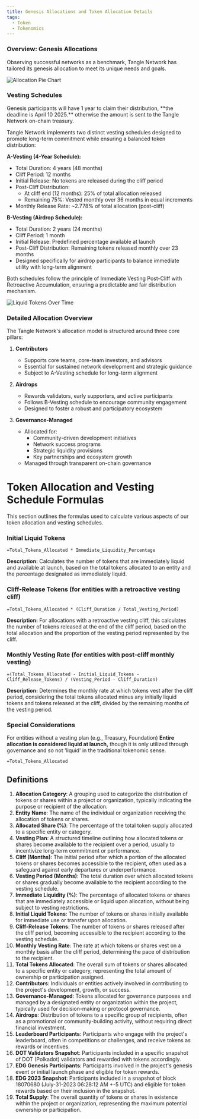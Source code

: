```yaml
---
title: Genesis Allocations and Token Allocation Details
tags:
  - Token
  - Tokenomics
---
```



### Overview: Genesis Allocations

Observing successful networks as a benchmark, Tangle Network has tailored its genesis allocation to meet its unique needs and goals.

![Allocation Pie Chart](/images/allocation-pie-chart.png)

### Vesting Schedules

<Callout emoji="⚠️">
  Genesis participants will have 1 year to claim their distribution, **the deadline is April 10 2025.** otherwise the amount is sent to the Tangle Network on-chain treasury.
</Callout>

Tangle Network implements two distinct vesting schedules designed to promote long-term commitment while ensuring a balanced token distribution:

**A-Vesting (4-Year Schedule):**

- Total Duration: 4 years (48 months)
- Cliff Period: 12 months
- Initial Release: No tokens are released during the cliff period
- Post-Cliff Distribution:
  - At cliff end (12 months): 25% of total allocation released
  - Remaining 75%: Vested monthly over 36 months in equal increments
- Monthly Release Rate: ~2.778% of total allocation (post-cliff)

**B-Vesting (Airdrop Schedule):**

- Total Duration: 2 years (24 months)
- Cliff Period: 1 month
- Initial Release: Predefined percentage available at launch
- Post-Cliff Distribution: Remaining tokens released monthly over 23 months
- Designed specifically for airdrop participants to balance immediate utility with long-term alignment

Both schedules follow the principle of Immediate Vesting Post-Cliff with Retroactive Accumulation, ensuring a predictable and fair distribution mechanism.

![Liquid Tokens Over Time](/images/liquid-tokens-over-time-chart.png)

### Detailed Allocation Overview

The Tangle Network's allocation model is structured around three core pillars:

1. **Contributors**

   - Supports core teams, core-team investors, and advisors
   - Essential for sustained network development and strategic guidance
   - Subject to A-Vesting schedule for long-term alignment

2. **Airdrops**

   - Rewards validators, early supporters, and active participants
   - Follows B-Vesting schedule to encourage community engagement
   - Designed to foster a robust and participatory ecosystem

3. **Governance-Managed**
   - Allocated for:
     - Community-driven development initiatives
     - Network success programs
     - Strategic liquidity provisions
     - Key partnerships and ecosystem growth
   - Managed through transparent on-chain governance

<Bleed>
<AllocationTable />
</Bleed>

# Token Allocation and Vesting Schedule Formulas

This section outlines the formulas used to calculate various aspects of our token allocation and vesting schedules.

### Initial Liquid Tokens

```plaintext
=Total_Tokens_Allocated * Immediate_Liquidity_Percentage
```

**Description:** Calculates the number of tokens that are immediately liquid and available at launch, based on the total tokens allocated to an entity and the percentage designated as immediately liquid.

### Cliff-Release Tokens (for entities with a retroactive vesting cliff)

```plaintext
=Total_Tokens_Allocated * (Cliff_Duration / Total_Vesting_Period)
```

**Description:** For allocations with a retroactive vesting cliff, this calculates the number of tokens released at the end of the cliff period, based on the total allocation and the proportion of the vesting period represented by the cliff.

### Monthly Vesting Rate (for entities with post-cliff monthly vesting)

```plaintext
=(Total_Tokens_Allocated - Initial_Liquid_Tokens - Cliff_Release_Tokens) / (Vesting_Period - Cliff_Duration)
```

**Description:** Determines the monthly rate at which tokens vest after the cliff period, considering the total tokens allocated minus any initially liquid tokens and tokens released at the cliff, divided by the remaining months of the vesting period.

### Special Considerations

For entities without a vesting plan (e.g., Treasury, Foundation)
**Entire allocation is considered liquid at launch,** though it is only utilized through governance and so not 'liquid' in the traditional tokenomic sense.

```plaintext
=Total_Tokens_Allocated
```

## Definitions

1. **Allocation Category**: A grouping used to categorize the distribution of tokens or shares within a project or organization, typically indicating the purpose or recipient of the allocation.
2. **Entity Name**: The name of the individual or organization receiving the allocation of tokens or shares.
3. **Allocated Share (%)**: The percentage of the total token supply allocated to a specific entity or category.
4. **Vesting Plan**: A structured timeline outlining how allocated tokens or shares become available to the recipient over a period, usually to incentivize long-term commitment or performance.
5. **Cliff (Months)**: The initial period after which a portion of the allocated tokens or shares becomes accessible to the recipient, often used as a safeguard against early departures or underperformance.
6. **Vesting Period (Months)**: The total duration over which allocated tokens or shares gradually become available to the recipient according to the vesting schedule.
7. **Immediate Liquidity (%)**: The percentage of allocated tokens or shares that are immediately accessible or liquid upon allocation, without being subject to vesting restrictions.
8. **Initial Liquid Tokens**: The number of tokens or shares initially available for immediate use or transfer upon allocation.
9. **Cliff-Release Tokens**: The number of tokens or shares released after the cliff period, becoming accessible to the recipient according to the vesting schedule.
10. **Monthly Vesting Rate**: The rate at which tokens or shares vest on a monthly basis after the cliff period, determining the pace of distribution to the recipient.
11. **Total Tokens Allocated**: The overall sum of tokens or shares allocated to a specific entity or category, representing the total amount of ownership or participation assigned.
12. **Contributors**: Individuals or entities actively involved in contributing to the project's development, growth, or success.
13. **Governance-Managed**: Tokens allocated for governance purposes and managed by a designated entity or organization within the project, typically used for decision-making or protocol governance.
14. **Airdrops**: Distribution of tokens to a specific group of recipients, often as a promotional or community-building activity, without requiring direct financial investment.
15. **Leaderboard Participants**: Participants who engage with the project's leaderboard, often in competitions or challenges, and receive tokens as rewards or incentives.
16. **DOT Validators Snapshot**: Participants included in a specific snapshot of DOT (Polkadot) validators and rewarded with tokens accordingly.
17. **EDG Genesis Participants**: Participants involved in the project's genesis event or initial launch phase and eligible for token rewards.
18. **EDG 2023 Snapshot**: Participants included in a snapshot of block 18070680 (July-31-2023 06:28:12 AM +-5 UTC) and eligible for token rewards based on their inclusion in the snapshot.
19. **Total Supply**: The overall quantity of tokens or shares in existence within the project or organization, representing the maximum potential ownership or participation.
